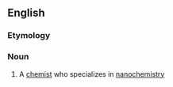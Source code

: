 ==English==

===Etymology===
{{back-form|nanochemistry|lang=en}}

===Noun===
{{en-noun}}

# {{lb|en|chemistry}} A [[chemist]] who specializes in [[nanochemistry]]
